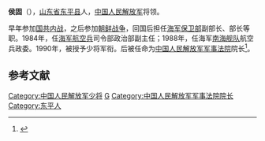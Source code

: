 '''侯固'''（{{Bd|1932年|5月||}}），[[山东省|山东省]][[东平县|东平县]]人，[[中国人民解放军|中国人民解放军]]将领。

早年参加[[国共内战|国共内战]]，之后参加[[朝鲜战争|朝鲜战争]]，回国后担任[[海军保卫部|海军保卫部]]副部长、部长等职。1984年，任[[海军航空兵|海军航空兵]]司令部政治部副主任；1988年，任海军[[南海舰队|南海舰队]]航空兵政委。1990年，被授予少将军衔。后被任命为[[中国人民解放军军事法院|中国人民解放军军事法院]]院长<ref>{{cite news|title=中国人民解放军军事法院|url=http://www.npc.gov.cn/wxzl/wxzl/2004-02/09/content_327765.htm|accessdate=2014-12-05|newspaper=中国人大网|archive-date=2014-12-06|archive-url=https://web.archive.org/web/20141206181711/http://www.npc.gov.cn/wxzl/wxzl/2004-02/09/content_327765.htm|dead-url=no}}</ref>。

==参考文献==
{{reflist}}
{{start box}}
{{s-mil}}
{{s-before|[[孟仲仁|孟仲仁]]<sub>少将</sub>}}
{{s-title|[[中国人民解放军军事法院|中国人民解放军军事法院]]院长|1990年6月28日－1993年9月2日}} 
{{s-after|[[权增德|权增德]]<sub>少将</sub>}}
{{end box}}

{{DEFAULTSORT:H}}
[[Category:中国人民解放军少将|Category:中国人民解放军少将]]
[[Category:侯姓|G]]
[[Category:中国人民解放军军事法院院长|Category:中国人民解放军军事法院院长]]
[[Category:东平人|Category:东平人]]